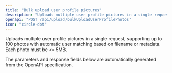 ```yaml
---
title: "Bulk upload user profile pictures"
description: "Uploads multiple user profile pictures in a single request, supporting up to 100 photos with automatic user matching based on filename or metadata. Each phot..."
openapi: "POST /api/upload/bulkUploadUserProfilePhotos"
icon: "circle-dot"
---
```


Uploads multiple user profile pictures in a single request, supporting up to 100 photos with automatic user matching based on filename or metadata. Each photo must be <= 5MB.

<Note>
The parameters and response fields below are automatically generated from the OpenAPI specification.
</Note>
